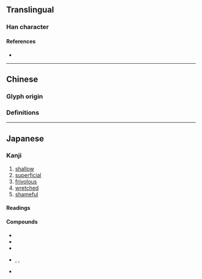 {{also|淺}}
{{character info}}
==Translingual==
{{Han simplified forms|淺|浅|浅}}

===Han character===
{{Han char|rn=85|rad=水|as=05|asj=06|snj=9|sn=8|four=|canj=EIJ|ids=⿰氵戋(G),⿰氵㦮(J)}}

====References====
* {{Han ref|kx=0619.121|dkj=17452|hdz=31579.010|uh=6D45|ud=27973}}

----

==Chinese==

===Glyph origin===
{{Han simp|淺|f=戔|t=戋}}

===Definitions===
{{zh-see|淺}}

----

==Japanese==
{{ja-kanji forms|浅|淺}}

===Kanji===
{{ja-kanji|grade=4|rs=水06|kyu=淺}}

# [[shallow]]
# [[superficial]]
# [[frivolous]]
# [[wretched]]
# [[shameful]]

====Readings====
{{ja-readings
|goon=せん
|kanon=せん
|kun=あさ-い
}}

====Compounds====
* {{ja-r|浅学|せんがく}}
* {{ja-r|浅薄|せんぱく}}
* {{ja-r|浅慮|せんりょ}}
* {{ja-r|浅%葱|あさ%つき}}, {{ja-r|浅%葱|あさ%ぎ}}, {{ja-r|浅%葱%色|あさ%ぎ%いろ}}
* {{ja-r|浅%瀬|あさ%せ}}